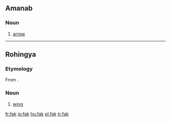 ==Amanab==

===Noun===
{{infl|amn|noun}}

# [[arrow]]

----

==Rohingya==

===Etymology===
From {{etyl|bn|rhg}}.

===Noun===
{{infl|rhg|noun}}

# [[wing]]

[[fr:fak]]
[[io:fak]]
[[hu:fak]]
[[pl:fak]]
[[tr:fak]]